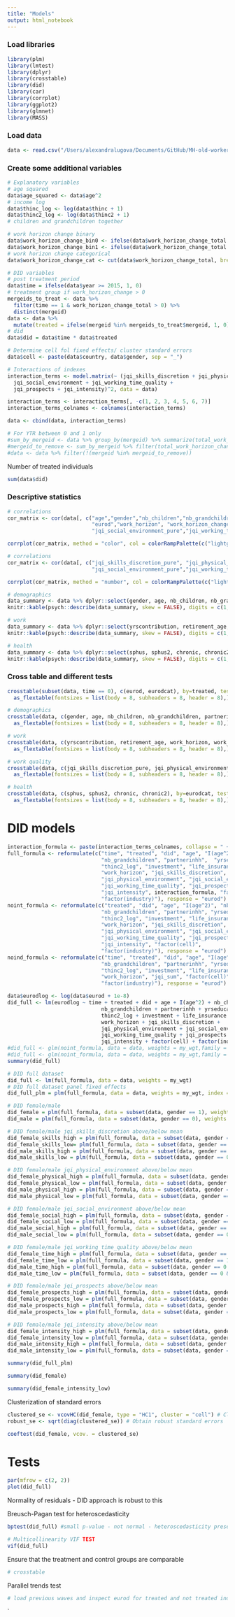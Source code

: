 ```yaml
---
title: "Models"
output: html_notebook
---
```


### Load libraries

```r
library(plm)
library(lmtest)
library(dplyr)
library(crosstable)
library(did)
library(car)
library(corrplot)
library(ggplot2)
library(glmnet)
library(MASS)
```

### Load data
```r
data <- read.csv("/Users/alexandralugova/Documents/GitHub/MH-old-workers/data/datasets/results/4digits_w46_year_balanced.csv")
```

### Create some additional variables
```r
# Explanatory variables
# age squared
data$age_squared <- data$age^2
# income log
data$thinc_log <- log(data$thinc + 1)
data$thinc2_log <- log(data$thinc2 + 1)
# children and grandchildren together

# work horizon change binary
data$work_horizon_change_bin0 <- ifelse(data$work_horizon_change_total > 0, 1, 0)
data$work_horizon_change_bin1 <- ifelse(data$work_horizon_change_total > 1, 1, 0)
# work horizon change categorical
data$work_horizon_change_cat <- cut(data$work_horizon_change_total, breaks = c(-Inf, 0, 1, 2, Inf), labels = c("0", "<1", "<2", "2+"), include.lowest = TRUE)

# DID variables
# post treatment period
data$time = ifelse(data$year >= 2015, 1, 0)
# treatment group if work_horizon_change > 0
mergeids_to_treat <- data %>%
  filter(time == 1 & work_horizon_change_total > 0) %>%
  distinct(mergeid)
data <- data %>%
  mutate(treated = ifelse(mergeid %in% mergeids_to_treat$mergeid, 1, 0))
# did
data$did = data$time * data$treated

# Determine cell fol fixed effects/ cluster standard errors
data$cell <- paste(data$country, data$gender, sep = "_")

# Interactions of indexes
interaction_terms <- model.matrix(~ (jqi_skills_discretion + jqi_physical_environment +
  jqi_social_environment + jqi_working_time_quality +
  jqi_prospects + jqi_intensity)^2, data = data)

interaction_terms <- interaction_terms[, -c(1, 2, 3, 4, 5, 6, 7)]
interaction_terms_colnames <- colnames(interaction_terms)

data <- cbind(data, interaction_terms)

# For YTR between 0 and 1 only
#sum_by_mergeid <- data %>% group_by(mergeid) %>% summarize(total_work_horizon_change = sum(work_horizon_change, na.rm = TRUE))
#mergeid_to_remove <- sum_by_mergeid %>% filter(total_work_horizon_change > 1) %>% pull(mergeid)
#data <- data %>% filter(!(mergeid %in% mergeid_to_remove))
```

Number of treated individuals
```r
sum(data$did)
```

### Descriptive statistics

```r
# correlations
cor_matrix <- cor(data[, c("age","gender","nb_children","nb_grandchildren","partnerinhh","yrseducation","thinc","investment","life_insurance","sphus","chronic",
                           "eurod","work_horizon", "work_horizon_change", "jqi_skills_discretion_pure", "jqi_physical_environment_pure",
                           "jqi_social_environment_pure","jqi_working_time_quality_pure", "jqi_prospects_pure", "jqi_intensity_pure")])

corrplot(cor_matrix, method = "color", col = colorRampPalette(c("lightgreen", "white", "salmon"))(20),tl.cex = 0.7)
```
```r
# correlations
cor_matrix <- cor(data[, c("jqi_skills_discretion_pure", "jqi_physical_environment_pure",
                           "jqi_social_environment_pure","jqi_working_time_quality_pure", "jqi_prospects_pure", "jqi_intensity_pure")])

corrplot(cor_matrix, method = "number", col = colorRampPalette(c("lightgreen", "white", "salmon"))(20),tl.cex = 0.7)
```


```r
# demographics
data_summary <- data %>% dplyr::select(gender, age, nb_children, nb_grandchildren, partnerinhh, yrseducation, thinc, investment, life_insurance)
knitr::kable(psych::describe(data_summary, skew = FALSE), digits = c(1,4,2,2,1,1,1,3))
```

```r
# work
data_summary <- data %>% dplyr::select(yrscontribution, retirement_age, work_horizon, work_horizon_change, jqi_skills_discretion_pure, jqi_physical_environment_pure, jqi_social_environment_pure, jqi_working_time_quality_pure, jqi_prospects_pure, jqi_intensity_pure, jqi_sum_pure)
knitr::kable(psych::describe(data_summary, skew = FALSE), digits = c(1,4,2,2,1,1,1,3))
```

```r
# health
data_summary <- data %>% dplyr::select(sphus, sphus2, chronic, chronic2, eurod, eurodcat, affective_suffering, motivation_lack)
knitr::kable(psych::describe(data_summary, skew = FALSE), digits = c(1,4,2,2,1,1,1,3))
```

### Cross table and different tests
```r
crosstable(subset(data, time == 0), c(eurod, eurodcat), by=treated, test=TRUE) %>%
  as_flextable(fontsizes = list(body = 8, subheaders = 8, header = 8),)
```


```r
# demographics
crosstable(data, c(gender, age, nb_children, nb_grandchildren, partnerinhh, yrseducation, thinc, investment, life_insurance), by=eurodcat, test=TRUE) %>%
  as_flextable(fontsizes = list(body = 8, subheaders = 8, header = 8),)
```

```r
# work
crosstable(data, c(yrscontribution, retirement_age, work_horizon, work_horizon_change, work_horizon_change_bin0, work_horizon_change_bin1, work_horizon_change_cat, job_status), by=eurodcat, test=TRUE) %>%
  as_flextable(fontsizes = list(body = 8, subheaders = 8, header = 8),)
```


```r
# work quality
crosstable(data, c(jqi_skills_discretion_pure, jqi_physical_environment_pure, jqi_social_environment_pure, jqi_working_time_quality_pure, jqi_prospects_pure, jqi_intensity_pure, jqi_sum_pure), by=eurodcat, test=TRUE) %>%
  as_flextable(fontsizes = list(body = 8, subheaders = 8, header = 8),)
```


```r
# health
crosstable(data, c(sphus, sphus2, chronic, chronic2), by=eurodcat, test=TRUE) %>%
  as_flextable(fontsizes = list(body = 8, subheaders = 8, header = 8),)
```

# DID models
```r
interaction_formula <- paste(interaction_terms_colnames, collapse = " + ")
full_formula <- reformulate(c("time", "treated", "did", "age", "I(age^2)", "nb_children",
                              "nb_grandchildren", "partnerinhh",  "yrseducation", "thinc2",
                              "thinc2_log", "investment", "life_insurance", "sphus", "chronic",
                              "work_horizon", "jqi_skills_discretion",
                              "jqi_physical_environment", "jqi_social_environment",
                              "jqi_working_time_quality", "jqi_prospects",
                              "jqi_intensity", interaction_formula, "factor(cell)",
                              "factor(industry)"), response = "eurod")
noint_formula <- reformulate(c("treated", "did", "age", "I(age^2)", "nb_children",
                              "nb_grandchildren", "partnerinhh", "yrseducation", "thinc2",
                              "thinc2_log", "investment", "life_insurance", "sphus", "chronic",
                              "work_horizon", "jqi_skills_discretion",
                              "jqi_physical_environment", "jqi_social_environment",
                              "jqi_working_time_quality", "jqi_prospects",
                              "jqi_intensity", "factor(cell)",
                              "factor(industry)"), response = "eurod")
noind_formula <- reformulate(c("time", "treated", "did", "age", "I(age^2)", "nb_children",
                              "nb_grandchildren", "partnerinhh", "yrseducation", "thinc2",
                              "thinc2_log", "investment", "life_insurance", "sphus", "chronic",
                              "work_horizon", "jqi_sum", "factor(cell)",
                              "factor(industry)"), response = "eurod")
```



```r
data$eurodlog <- log(data$eurod + 1e-8)
did_full <- lm(eurodlog ~ time + treated + did + age + I(age^2) + nb_children +
                              nb_grandchildren + partnerinhh + yrseducation + thinc2 +
                              thinc2_log + investment + life_insurance + sphus + chronic +
                              work_horizon + jqi_skills_discretion +
                              jqi_physical_environment + jqi_social_environment +
                              jqi_working_time_quality + jqi_prospects +
                              jqi_intensity + factor(cell) + factor(industry), data = data, weights = my_wgt)
#did_full <- glm(noint_formula, data = data, weights = my_wgt,family = poisson)
#did_full <- glm(noint_formula, data = data, weights = my_wgt,family = binomial)
summary(did_full)
```


```r
# DID full dataset
did_full <- lm(full_formula, data = data, weights = my_wgt)
# DID full dataset panel fixed effects
did_full_plm = plm(full_formula, data = data, weights = my_wgt, index = c("mergeid","year"), model = "within")

# DID female/male
did_female = plm(full_formula, data = subset(data, gender == 1), weights = my_wgt, index = c("mergeid","year"), model = "within")
did_male = plm(full_formula, data = subset(data, gender == 0), weights = my_wgt, index = c("mergeid","year"), model = "within")

# DID female/male jqi_skills_discretion above/below mean
did_female_skills_high = plm(full_formula, data = subset(data, gender == 1 & jqi_skills_discretion >= mean(jqi_skills_discretion)), weights = my_wgt, index = c("mergeid","year"), model = "within")
did_female_skills_low= plm(full_formula, data = subset(data, gender == 1 & jqi_skills_discretion < mean(jqi_skills_discretion)), weights = my_wgt, index = c("mergeid","year"), model = "within")
did_male_skills_high = plm(full_formula, data = subset(data, gender == 0 & jqi_skills_discretion >= mean(jqi_skills_discretion)), weights = my_wgt, index = c("mergeid","year"), model = "within")
did_male_skills_low = plm(full_formula, data = subset(data, gender == 0 & jqi_skills_discretion < mean(jqi_skills_discretion)), weights = my_wgt, index = c("mergeid","year"), model = "within")

# DID female/male jqi_physical_environment above/below mean
did_female_physical_high = plm(full_formula, data = subset(data, gender == 1 & jqi_physical_environment >= mean(jqi_physical_environment)), weights = my_wgt, index = c("mergeid","year"), model = "within")
did_female_physical_low = plm(full_formula, data = subset(data, gender == 1 & jqi_physical_environment < mean(jqi_physical_environment)), weights = my_wgt, index = c("mergeid","year"), model = "within")
did_male_physical_high = plm(full_formula, data = subset(data, gender == 0 & jqi_physical_environment >= mean(jqi_physical_environment)), weights = my_wgt, index = c("mergeid","year"), model = "within")
did_male_physical_low = plm(full_formula, data = subset(data, gender == 0 & jqi_physical_environment < mean(jqi_physical_environment)), weights = my_wgt, index = c("mergeid","year"), model = "within")

# DID female/male jqi_social_environment above/below mean
did_female_social_high = plm(full_formula, data = subset(data, gender == 1 & jqi_social_environment >= mean(jqi_social_environment)), weights = my_wgt, index = c("mergeid","year"), model = "within")
did_female_social_low = plm(full_formula, data = subset(data, gender == 1 & jqi_social_environment < mean(jqi_social_environment)), weights = my_wgt, index = c("mergeid","year"), model = "within")
did_male_social_high = plm(full_formula, data = subset(data, gender == 0 & jqi_social_environment >= mean(jqi_social_environment)), weights = my_wgt, index = c("mergeid","year"), model = "within")
did_male_social_low = plm(full_formula, data = subset(data, gender == 0 & jqi_social_environment < mean(jqi_social_environment)), weights = my_wgt, index = c("mergeid","year"), model = "within")

# DID female/male jqi_working_time_quality above/below mean
did_female_time_high = plm(full_formula, data = subset(data, gender == 1 & jqi_working_time_quality >= mean(jqi_working_time_quality)), weights = my_wgt, index = c("mergeid","year"), model = "within")
did_female_time_low = plm(full_formula, data = subset(data, gender == 1 & jqi_working_time_quality < mean(jqi_working_time_quality)), weights = my_wgt, index = c("mergeid","year"), model = "within")
did_male_time_high = plm(full_formula, data = subset(data, gender == 0 & jqi_working_time_quality >= mean(jqi_working_time_quality)), weights = my_wgt, index = c("mergeid","year"), model = "within")
did_male_time_low = plm(full_formula, data = subset(data, gender == 0 & jqi_working_time_quality < mean(jqi_working_time_quality)), weights = my_wgt, index = c("mergeid","year"), model = "within")

# DID female/male jqi_prospects above/below mean
did_female_prospects_high = plm(full_formula, data = subset(data, gender == 1 & jqi_prospects >= mean(jqi_prospects)), weights = my_wgt, index = c("mergeid","year"), model = "within")
did_female_prospects_low = plm(full_formula, data = subset(data, gender == 1 & jqi_prospects < mean(jqi_prospects)), weights = my_wgt, index = c("mergeid","year"), model = "within")
did_male_prospects_high = plm(full_formula, data = subset(data, gender == 0 & jqi_prospects >= mean(jqi_prospects)), weights = my_wgt, index = c("mergeid","year"), model = "within")
did_male_prospects_low = plm(full_formula, data = subset(data, gender == 0 & jqi_prospects < mean(jqi_prospects)), weights = my_wgt, index = c("mergeid","year"), model = "within")

# DID female/male jqi_intensity above/below mean
did_female_intensity_high = plm(full_formula, data = subset(data, gender == 1 & jqi_intensity >= mean(jqi_intensity)), weights = my_wgt, index = c("mergeid","year"), model = "within")
did_female_intensity_low = plm(full_formula, data = subset(data, gender == 1 & jqi_intensity < mean(jqi_intensity)), weights = my_wgt, index = c("mergeid","year"), model = "within")
did_male_intensity_high = plm(full_formula, data = subset(data, gender == 0 & jqi_intensity >= mean(jqi_intensity)), weights = my_wgt, index = c("mergeid","year"), model = "within")
did_male_intensity_low = plm(full_formula, data = subset(data, gender == 0 & jqi_intensity < mean(jqi_intensity)), weights = my_wgt, index = c("mergeid","year"), model = "within")
```

```r
summary(did_full_plm)
```


```r
summary(did_female)
```

```r
summary(did_female_intensity_low)
```


Clusterization of standard errors
```r
clustered_se <- vcovHC(did_female, type = "HC1", cluster = "cell") # Cluster standard errors at the country level
robust_se <- sqrt(diag(clustered_se)) # Obtain robust standard errors

coeftest(did_female, vcov. = clustered_se)
```

# Tests
```r
par(mfrow = c(2, 2))
plot(did_full)
```

Normality of residuals - DID approach is robust to this

Breusch-Pagan test for heteroscedasticity
```r
bptest(did_full) #small p-value - not normal - heteroscedasticity present
```

```r
# Multicollinearity VIF TEST
vif(did_full)
```

Ensure that the treatment and control groups are comparable
```r
# crosstable
```

Parallel trends test
```r
# load previous waves and inspect eurod for treated and not treated individuals
```

`
